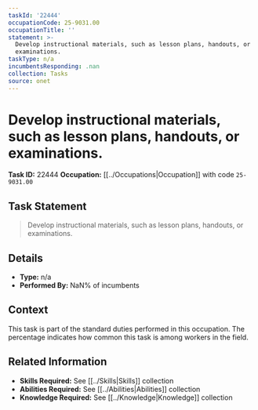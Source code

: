 ```yaml
---
taskId: '22444'
occupationCode: 25-9031.00
occupationTitle: ''
statement: >-
  Develop instructional materials, such as lesson plans, handouts, or
  examinations.
taskType: n/a
incumbentsResponding: .nan
collection: Tasks
source: onet
---
```

# Develop instructional materials, such as lesson plans, handouts, or examinations.

**Task ID:** 22444
**Occupation:** [[../Occupations|Occupation]] with code `25-9031.00`

## Task Statement

> Develop instructional materials, such as lesson plans, handouts, or examinations.

## Details

- **Type:** n/a
- **Performed By:** NaN% of incumbents

## Context

This task is part of the standard duties performed in this occupation. The percentage indicates how common this task is among workers in the field.

## Related Information

- **Skills Required:** See [[../Skills|Skills]] collection
- **Abilities Required:** See [[../Abilities|Abilities]] collection
- **Knowledge Required:** See [[../Knowledge|Knowledge]] collection

